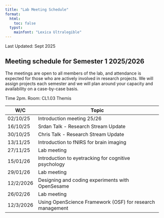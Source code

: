 ```yaml
---
title: "Lab Meeting Schedule"
format: 
  html:
    toc: false
  typst:
    mainfont: "Lexica Ultralegible"
---
```


Last Updated: Sept 2025

## Meeting schedule for Semester 1 2025/2026

The meetings are open to all members of the lab, and attendance is expected for those who are actively involved in research projects. We will assign projects each semester and we will plan around your capacity and availability on a case-by-case basis.

Time 2pm. Room: CL1.03 Themis

| W/C       | Topic                                                     |
|-----------|-----------------------------------------------------------|
| 02/10/25  | Introduction meeting 25/26                                |
| 16/10/25  | Srdan Talk - Research Stream Update                       |
| 30/10/25  | Chris Talk - Research Stream Update                       |
| 13/11/25  | Introduction to fNIRS for brain imaging                   |
| 27/11/25  | Lab meeting                                               |
| 15/01/26  | Introduction to eyetracking for cognitive psychology      |
| 29/01/26  | Lab meeting                                               |
| 12/2/2026 | Designing and coding experiments with OpenSesame          |
| 26/02/26  | Lab meeting                                               |
| 12/3/2026 | Using OpenScience Framework (OSF) for research management |